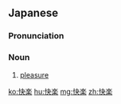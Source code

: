 {{also|快樂|快乐}}
==Japanese==
{{ja-kanjitab|かい|らく|yomi=o}}

===Pronunciation===
{{ja-pron|かいらく|y=o}}

===Noun===
{{ja-noun|かいらく|kyu=快樂}}

# [[pleasure]]

[[ko:快楽]]
[[hu:快楽]]
[[mg:快楽]]
[[zh:快楽]]